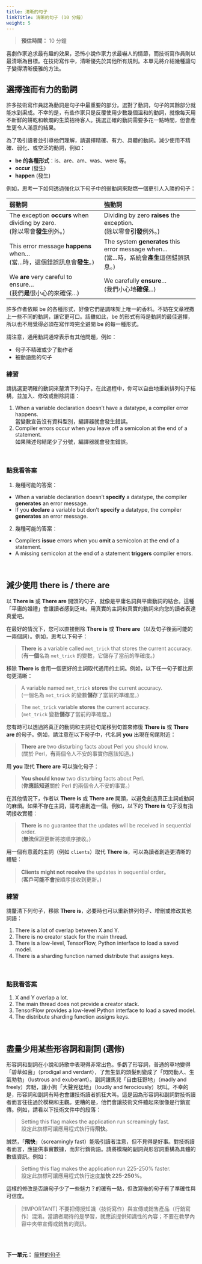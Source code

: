 ```yaml
---
title: 清晰的句子
linkTitle: 清晰的句子 (10 分鐘)
weight: 5
---
```


> **預估時間：** 10 分鐘

喜劇作家追求最有趣的效果，恐怖小說作家力求最嚇人的情節，而技術寫作員則以最清晰為目標。在技術寫作中，清晰優先於其他所有規則。本單元將介紹幾種讓句子變得清晰優雅的方法。

## 選擇強而有力的動詞

許多技術寫作員認為動詞是句子中最重要的部分。選對了動詞，句子的其餘部分就能水到渠成。不幸的是，有些作家只是反覆使用少數幾個溫和的動詞，就像每天用不新鮮的餅乾和軟爛的生菜招待客人。挑選正確的動詞需要多花一點時間，但會產生更令人滿意的結果。

為了吸引讀者並引導他們理解，請選擇精確、有力、具體的動詞。減少使用不精確、弱化、或空泛的動詞，例如：

* **be 的各種形式**：is、are、am、was、were 等。
* **occur** (發生)
* **happen** (發生)

例如，思考一下如何透過強化以下句子中的弱動詞來點燃一個更引人入勝的句子：

| 弱動詞 | 強動詞 |
| :--- | :--- |
| The exception **occurs** when dividing by zero. <br/>(除以零會**發生**例外。) | Dividing by zero **raises** the exception. <br/>(除以零會**引發**例外。) |
| This error message **happens** when... <br/>(當...時，這個錯誤訊息會**發生**。) | The system **generates** this error message when... <br/>(當...時，系統會**產生**這個錯誤訊息。) |
| We **are** very careful to ensure... <br/>(我們**是**很小心的來確保...) | We carefully **ensure**... <br/>(我們小心地**確保**...) |

許多作者依賴 be 的各種形式，好像它們是調味架上唯一的香料。不妨在文章裡撒上一些不同的動詞，讓它更可口。話雖如此，be 的形式有時是動詞的最佳選擇，所以也不用覺得必須在寫作時完全避開 be 的每一種形式。

請注意，通用動詞通常表示有其他問題，例如：

* 句子不精確或少了動作者
* 被動語態的句子

### 練習 {#ex1}

請挑選更明確的動詞來釐清下列句子。在此過程中，你可以自由地重新排列句子結構，並加入、修改或刪除詞語：

1. When a variable declaration doesn't have a datatype, a compiler error happens. <br/>當變數宣告沒有資料型別，編譯器就會發生錯誤。
2. Compiler errors occur when you leave off a semicolon at the end of a statement. <br/> 如果陳述句結尾少了分號，編譯器就會發生錯誤。

<br>

::: {.callout-note collapse="true"}
### 點我看答案

(1) 幾種可能的答案：

* When a variable declaration doesn't **specify** a datatype, the compiler **generates** an error message.
* If you **declare** a variable but don't **specify** a datatype, the compiler **generates** an error message.

(2) 幾種可能的答案：

* Compilers **issue** errors when you **omit** a semicolon at the end of a statement.
* A missing semicolon at the end of a statement **triggers** compiler errors.
:::
<br/>

## 減少使用 there is / there are

以 **There is** 或 **There are** 開頭的句子，就像是平庸名詞與平庸動詞的結合。這種「平庸的婚禮」會讓讀者感到乏味。用真實的主詞和真實的動詞來向您的讀者表達真愛吧。

在最好的情況下，您可以直接刪除 **There is** 或 **There are**（以及句子後面可能的一兩個詞）。例如，思考以下句子：

> **There is** a variable called `met_trick` that stores the current accuracy. <br/>
> (**有一個**名為 `met_trick` 的變數，它儲存了當前的準確度。)

移除 **There is** 會用一個更好的主詞取代通用的主詞。例如，以下任一句子都比原句更清晰：

> A variable named `met_trick` **stores** the current accuracy. <br/>
> (一個名為 `met_trick` 的變數**儲存**了當前的準確度。)

> The `met_trick` variable **stores** the current accuracy. <br />
> (`met_trick` 變數**儲存**了當前的準確度。)

您有時可以透過將真正的動詞和主詞從句尾移到句首來修復 **There is** 或 **There are** 的句子。例如，請注意在以下句子中，代名詞 **you** 出現在句尾附近：

> **There are** two disturbing facts about Perl you should know. <br/>
> (關於 Perl，**有**兩個令人不安的事實你應該知道。)

用 **you** 取代 **There are** 可以強化句子：

> **You should know** two disturbing facts about Perl. <br/>
> (**你應該知道**關於 Perl 的兩個令人不安的事實。)

在其他情況下，作者以 **There is** 或 **There are** 開頭，以避免創造真正主詞或動詞的麻煩。如果不存在主詞，請考慮創造一個。例如，以下的 **There is** 句子沒有指明接收實體：

> **There is** no guarantee that the updates will be received in sequential order. <br/>
> (**無法**保證更新將按順序接收。)

用一個有意義的主詞（例如 `clients`）取代 **There is**，可以為讀者創造更清晰的體驗： <br/>

> **Clients might not receive** the updates in sequential order。 <br/>
> (**客戶可能不會**按順序接收到更新。)

### 練習 {#ex2}

請釐清下列句子，移除 **There is**，必要時也可以重新排列句子、增刪或修改其他詞語：

1. There is a lot of overlap between X and Y.
2. There is no creator stack for the main thread.
3. There is a low-level, TensorFlow, Python interface to load a saved model.
4. There is a sharding function named distribute that assigns keys.

<br>

::: {.callout-note collapse="true"}
### 點我看答案

1. X and Y overlap a lot.
2. The main thread does not provide a creator stack.
3. TensorFlow provides a low-level Python interface to load a saved model.
4. The distribute sharding function assigns keys.
:::

<br/>


## 盡量少用某些形容詞和副詞 (選修)

形容詞和副詞在小說和詩歌中表現得非常出色。多虧了形容詞，普通的草地變得「碧草如茵」（prodigal and verdant），了無生氣的頭髮則變成了「閃閃動人、生氣勃勃」（lustrous and exuberant）。副詞讓馬兒「自由狂野地」（madly and freely）奔馳，讓小狗「大聲兇猛地」（loudly and ferociously）吠叫。不幸的是，形容詞和副詞有時也會讓技術讀者抓狂大叫。這是因為形容詞和副詞對技術讀者而言往往過於模糊和主觀。更糟的是，他們會讓技術文件聽起來很像是行銷宣傳。例如，請看以下技術文件中的段落：

> Setting this flag makes the application run screamingly fast.
> <br />
> 設定此旗標可讓應用程式執行得**飛快**。

誠然，「**飛快**」（screamingly fast）能吸引讀者注意，但不見得是好事。對技術讀者而言，應提供事實數據，而非行銷術語。請將模糊的副詞與形容詞重構為具體的數值資訊。例如：

> Setting this flag makes the application run 225-250% faster.
> <br />
> 設定此旗標可讓應用程式執行速度**加快 225-250%**。

這樣的修改是否讓句子少了一些魅力？的確有一點，但改寫後的句子有了準確性與可信度。

> [!IMPORTANT]
> 不要把傳授知識（技術寫作）與宣傳或銷售產品（行銷寫作）混淆。當讀者期待的是學習，就應該提供知識性的內容；不要在教學內容中夾帶宣傳或銷售的資訊。

<br /><br />

**下一單元：** [簡短的句子](../short-sentences/index.qmd)

